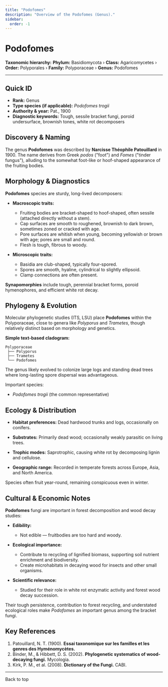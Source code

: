```yaml
---
title: "Podofomes"
description: "Overview of the Podofomes (Genus)."
sidebar:
  order: -1
---
```



# Podofomes <Badge variant="note" text="Genus" />

**Taxonomic hierarchy:** **Phylum:** Basidiomycota › **Class:** Agaricomycetes › **Order:** Polyporales › **Family:** Polyporaceae › **Genus:** Podofomes

---

## Quick ID
* **Rank:** Genus  
* **Type species (if applicable):** _Podofomes trogii_  
* **Authority & year:** Pat., 1900  
* **Diagnostic keywords:** Tough, sessile bracket fungi, poroid undersurface, brownish tones, white rot decomposers  

## Discovery & Naming
The genus **Podofomes** was described by **Narcisse Théophile Patouillard** in 1900. The name derives from Greek _podos_ ("foot") and _Fomes_ ("tinder fungus"), alluding to the somewhat foot-like or hoof-shaped appearance of the fruiting bodies.

## Morphology & Diagnostics
**Podofomes** species are sturdy, long-lived decomposers:

- **Macroscopic traits:**
  - Fruiting bodies are bracket-shaped to hoof-shaped, often sessile (attached directly without a stem).
  - Cap surfaces are smooth to roughened, brownish to dark brown, sometimes zoned or cracked with age.
  - Pore surfaces are whitish when young, becoming yellowish or brown with age; pores are small and round.
  - Flesh is tough, fibrous to woody.

- **Microscopic traits:**
  - Basidia are club-shaped, typically four-spored.
  - Spores are smooth, hyaline, cylindrical to slightly ellipsoid.
  - Clamp connections are often present.

**Synapomorphies** include tough, perennial bracket forms, poroid hymenophores, and efficient white rot decay.

## Phylogeny & Evolution
Molecular phylogenetic studies (ITS, LSU) place **Podofomes** within the Polyporaceae, close to genera like _Polyporus_ and _Trametes_, though relatively distinct based on morphology and genetics.

**Simple text-based cladogram:**
```
Polyporaceae
 ├── Polyporus
 ├── Trametes
 └── Podofomes
```
The genus likely evolved to colonize large logs and standing dead trees where long-lasting spore dispersal was advantageous.

Important species:

- _Podofomes trogii_ (the common representative)

## Ecology & Distribution
- **Habitat preferences:** Dead hardwood trunks and logs, occasionally on conifers.
- **Substrates:** Primarily dead wood; occasionally weakly parasitic on living trees.
- **Trophic modes:** Saprotrophic, causing white rot by decomposing lignin and cellulose.

- **Geographic range:** Recorded in temperate forests across Europe, Asia, and North America.

Species often fruit year-round, remaining conspicuous even in winter.

## Cultural & Economic Notes
**Podofomes** fungi are important in forest decomposition and wood decay studies:

- **Edibility:**
  - Not edible — fruitbodies are too hard and woody.

- **Ecological importance:**
  - Contribute to recycling of lignified biomass, supporting soil nutrient enrichment and biodiversity.
  - Create microhabitats in decaying wood for insects and other small organisms.

- **Scientific relevance:**
  - Studied for their role in white rot enzymatic activity and forest wood decay succession.

Their tough persistence, contribution to forest recycling, and understated ecological roles make _Podofomes_ an important genus among the bracket fungi.

## Key References
1. Patouillard, N. T. (1900). **Essai taxonomique sur les familles et les genres des Hyménomycètes.**  
2. Binder, M., & Hibbett, D. S. (2002). **Phylogenetic systematics of wood-decaying fungi.** Mycologia.  
3. Kirk, P. M., et al. (2008). **Dictionary of the Fungi.** CABI.

---

<LinkButton href="#top" variant="minimal" icon="arrow-up">
  Back to top
</LinkButton>
